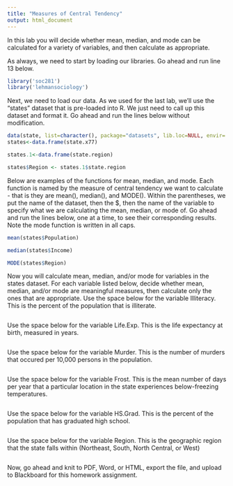 ```yaml
---
title: "Measures of Central Tendency"
output: html_document
---
```



In this lab you will decide whether mean, median, and mode can be calculated for a variety of variables, and then calculate as appropriate.

As always, we need to start by loading our libraries.  Go ahead and run line 13 below.

```r

library('soc281')
library('lehmansociology')

```

Next, we need to load our data.  As we used for the last lab, we'll use the "states" dataset that is pre-loaded into R.  We just need to call up this dataset and format it.  Go ahead and run the lines below without modification.

```r

data(state, list=character(), package="datasets", lib.loc=NULL, envir=.GlobalEnv)
states<-data.frame(state.x77)

states.1<-data.frame(state.region)

states$Region <- states.1$state.region

```

Below are examples of the functions for mean, median, and mode.  Each function is named by the measure of central tendency we want to calculate - that is they are mean(), median(), and MODE().  Within the parentheses, we put the name of the dataset, then the $, then the name of the variable to specify what we are calculating the mean, median, or mode of.  Go ahead and run the lines below, one at a time, to see their corresponding results.  Note the mode function is written in all caps.

```r

mean(states$Population)

median(states$Income)

MODE(states$Region)

```

Now you will calculate mean, median, and/or mode for variables in the states dataset.  For each variable listed below, decide whether mean, median, and/or mode are meaningful measures, then calculate only the ones that are appropriate.  Use the space below for the variable Illiteracy.  This is the percent of the population that is illiterate.

```r



```

Use the space below for the variable Life.Exp.  This is the life expectancy at birth, measured in years.

```r



```

Use the space below for the variable Murder.  This is the number of murders that occured per 10,000 persons in the population.

```r



```

Use the space below for the variable Frost.  This is the mean number of days per year that a particular location in the state experiences below-freezing temperatures.

```r


```

Use the space below for the variable HS.Grad.  This is the percent of the population that has graduated high school.

```r



```

Use the space below for the variable Region.  This is the geographic region that the state falls within (Northeast, South, North Central, or West)

```r



```

Now, go ahead and knit to PDF, Word, or HTML, export the file, and upload to Blackboard for this homework assignment.

